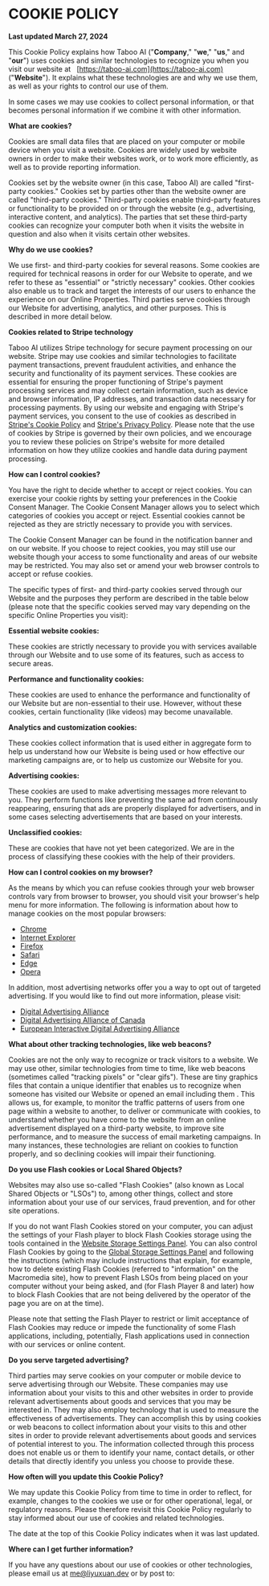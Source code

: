 
# COOKIE POLICY

**Last updated March 27, 2024**

This Cookie Policy explains how Taboo AI ("**Company**," "**we**," "**us**," and "**our**") uses cookies and similar technologies to recognize you when you visit our website at   [https://taboo-ai.com](https://taboo-ai.com) ("**Website**"). It explains what these technologies are and why we use them, as well as your rights to control our use of them.

In some cases we may use cookies to collect personal information, or that becomes personal information if we combine it with other information.

**What are cookies?**

Cookies are small data files that are placed on your computer or mobile device when you visit a website. Cookies are widely used by website owners in order to make their websites work, or to work more efficiently, as well as to provide reporting information.

Cookies set by the website owner (in this case, Taboo AI) are called "first-party cookies." Cookies set by parties other than the website owner are called "third-party cookies." Third-party cookies enable third-party features or functionality to be provided on or through the website (e.g., advertising, interactive content, and analytics). The parties that set these third-party cookies can recognize your computer both when it visits the website in question and also when it visits certain other websites.

**Why do we use cookies?**

We use first- and third-party cookies for several reasons. Some cookies are required for technical reasons in order for our Website to operate, and we refer to these as "essential" or "strictly necessary" cookies. Other cookies also enable us to track and target the interests of our users to enhance the experience on our Online Properties. Third parties serve cookies through our Website for advertising, analytics, and other purposes. This is described in more detail below.

**Cookies related to Stripe technology**

Taboo AI utilizes Stripe technology for secure payment processing on our website. Stripe may use cookies and similar technologies to facilitate payment transactions, prevent fraudulent activities, and enhance the security and functionality of its payment services. These cookies are essential for ensuring the proper functioning of Stripe's payment processing services and may collect certain information, such as device and browser information, IP addresses, and transaction data necessary for processing payments. By using our website and engaging with Stripe's payment services, you consent to the use of cookies as described in [Stripe's Cookie Policy](https://stripe.com/en-gb-sg/legal/cookies-policy) and [Stripe's Privacy Policy](https://stripe.com/en-gb-sg/privacy). Please note that the use of cookies by Stripe is governed by their own policies, and we encourage you to review these policies on Stripe's website for more detailed information on how they utilize cookies and handle data during payment processing.

**How can I control cookies?**

You have the right to decide whether to accept or reject cookies. You can exercise your cookie rights by setting your preferences in the Cookie Consent Manager. The Cookie Consent Manager allows you to select which categories of cookies you accept or reject. Essential cookies cannot be rejected as they are strictly necessary to provide you with services.

The Cookie Consent Manager can be found in the notification banner and on our website. If you choose to reject cookies, you may still use our website though your access to some functionality and areas of our website may be restricted. You may also set or amend your web browser controls to accept or refuse cookies.

The specific types of first- and third-party cookies served through our Website and the purposes they perform are described in the table below (please note that the specific cookies served may vary depending on the specific Online Properties you visit):

**Essential website cookies:**

These cookies are strictly necessary to provide you with services available through our Website and to use some of its features, such as access to secure areas.

<CookieCard
  name='Priority'
  purpose='Used to protect forms from spam.'
  provider='c.bing.com'
  service='www.google.com'
  country='United States'
  type='server_cookie'
  expires='session'
/>

**Performance and functionality cookies:**

These cookies are used to enhance the performance and functionality of our Website but are non-essential to their use. However, without these cookies, certain functionality (like videos) may become unavailable.

**Analytics and customization cookies:**

These cookies collect information that is used either in aggregate form to help us understand how our Website is being used or how effective our marketing campaigns are, or to help us customize our Website for you.

<CookieCard
  name='MUID'
  purpose='Sets a unique user id for tracking how the user uses the site. Persistent cookie that is saved for 3 years'
  provider='.bing.com'
  service='Bing Analytics'
  country='United States'
  type='http_cookie'
  expires='1 year 24 days'
/>

**Advertising cookies:**

These cookies are used to make advertising messages more relevant to you. They perform functions like preventing the same ad from continuously reappearing, ensuring that ads are properly displayed for advertisers, and in some cases selecting advertisements that are based on your interests.

<CookieCard
  name='SRM_B'
  purpose='Atlast Adserver used in conjunction with Bing services. Expires after 180 days'
  provider='.bing.com'
  service='Bing'
  country='United States'
  type='server_cookie'
  expires='180 days'
/>

**Unclassified cookies:**

These are cookies that have not yet been categorized. We are in the process of classifying these cookies with the help of their providers.

<CookieCard name='\_octo' purpose='Unclassified' provider='.github.com' />

<CookieCard name='logged_in' purpose='Unclassified' provider='.github.com' />

<CookieCard name='\_gh_sess' purpose='Unclassified' provider='github.com' />

<CookieCard name='\_cltk' purpose='Unclassified' provider='taboo-ai.com' />

<CookieCard name='mode' purpose='Unclassified' provider='taboo-ai.com' />

<CookieCard name='\_clck' purpose='Unclassified' provider='.taboo-ai.com' />

<CookieCard name='\_clsk' purpose='Unclassified' provider='.taboo-ai.com' />

**How can I control cookies on my browser?**

As the means by which you can refuse cookies through your web browser controls vary from browser to browser, you should visit your browser's help menu for more information. The following is information about how to manage cookies on the most popular browsers:

- [Chrome](https://support.google.com/chrome/answer/95647#zippy=%2Callow-or-block-cookies)
- [Internet Explorer](https://support.microsoft.com/en-us/windows/delete-and-manage-cookies-168dab11-0753-043d-7c16-ede5947fc64d)
- [Firefox](https://support.mozilla.org/en-US/kb/enhanced-tracking-protection-firefox-desktop?redirectslug=enable-and-disable-cookies-website-preferences&redirectlocale=en-US)
- [Safari](https://support.apple.com/en-ie/guide/safari/sfri11471/mac)
- [Edge](https://support.microsoft.com/en-us/windows/microsoft-edge-browsing-data-and-privacy-bb8174ba-9d73-dcf2-9b4a-c582b4e640dd)
- [Opera](https://help.opera.com/en/latest/web-preferences/)

In addition, most advertising networks offer you a way to opt out of targeted advertising. If you would like to find out more information, please visit:

- [Digital Advertising Alliance](http://www.aboutads.info/choices/)
- [Digital Advertising Alliance of Canada](https://youradchoices.ca/)
- [European Interactive Digital Advertising Alliance](http://www.youronlinechoices.com/)

**What about other tracking technologies, like web beacons?**

Cookies are not the only way to recognize or track visitors to a website. We may use other, similar technologies from time to time, like web beacons (sometimes called "tracking pixels" or "clear gifs"). These are tiny graphics files that contain a unique identifier that enables us to recognize when someone has visited our Website or opened an email including them . This allows us, for example, to monitor the traffic patterns of users from one page within a website to another, to deliver or communicate with cookies, to understand whether you have come to the website from an online advertisement displayed on a third-party website, to improve site performance, and to measure the success of email marketing campaigns. In many instances, these technologies are reliant on cookies to function properly, and so declining cookies will impair their functioning.

**Do you use Flash cookies or Local Shared Objects?**

Websites may also use so-called "Flash Cookies" (also known as Local Shared Objects or "LSOs") to, among other things, collect and store information about your use of our services, fraud prevention, and for other site operations.

If you do not want Flash Cookies stored on your computer, you can adjust the settings of your Flash player to block Flash Cookies storage using the tools contained in the [Website Storage Settings Panel](http://www.macromedia.com/support/documentation/en/flashplayer/help/settings_manager07.html). You can also control Flash Cookies by going to the [Global Storage Settings Panel](http://www.macromedia.com/support/documentation/en/flashplayer/help/settings_manager03.html) and following the instructions (which may include instructions that explain, for example, how to delete existing Flash Cookies (referred to "information" on the Macromedia site), how to prevent Flash LSOs from being placed on your computer without your being asked, and (for Flash Player 8 and later) how to block Flash Cookies that are not being delivered by the operator of the page you are on at the time).

Please note that setting the Flash Player to restrict or limit acceptance of Flash Cookies may reduce or impede the functionality of some Flash applications, including, potentially, Flash applications used in connection with our services or online content.

**Do you serve targeted advertising?**

Third parties may serve cookies on your computer or mobile device to serve advertising through our Website. These companies may use information about your visits to this and other websites in order to provide relevant advertisements about goods and services that you may be interested in. They may also employ technology that is used to measure the effectiveness of advertisements. They can accomplish this by using cookies or web beacons to collect information about your visits to this and other sites in order to provide relevant advertisements about goods and services of potential interest to you. The information collected through this process does not enable us or them to identify your name, contact details, or other details that directly identify you unless you choose to provide these.

**How often will you update this Cookie Policy?**

We may update this Cookie Policy from time to time in order to reflect, for example, changes to the cookies we use or for other operational, legal, or regulatory reasons. Please therefore revisit this Cookie Policy regularly to stay informed about our use of cookies and related technologies.

The date at the top of this Cookie Policy indicates when it was last updated.

**Where can I get further information?**

If you have any questions about our use of cookies or other technologies, please email us at [me@liyuxuan.dev](mailto:me@liyuxuan.dev) or by post to:

<AddressCard
  title='Taboo AI'
  address='637 Bedok Reservoir Road'
  city='Singapore'
  postalCode='410637'
  country='Singapore'
  phone='+65 8875 3277'
/>
